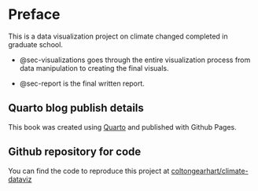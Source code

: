 # Preface {.unnumbered}

This is a data visualization project on climate changed completed in graduate school.

<!-- -   @sec-data-collection is the data collection process. -->

-   @sec-visualizations goes through the entire visualization process from data manipulation to creating the final visuals.

-   @sec-report is the final written report.

::: callout-note
## Quarto blog publish details

This book was created using [Quarto](https://quarto.org/) and published with Github Pages.
:::

::: callout-tip
## Github repository for code

You can find the code to reproduce this project at [coltongearhart/climate-dataviz](https://github.com/coltongearhart/climate-dataviz)
:::
